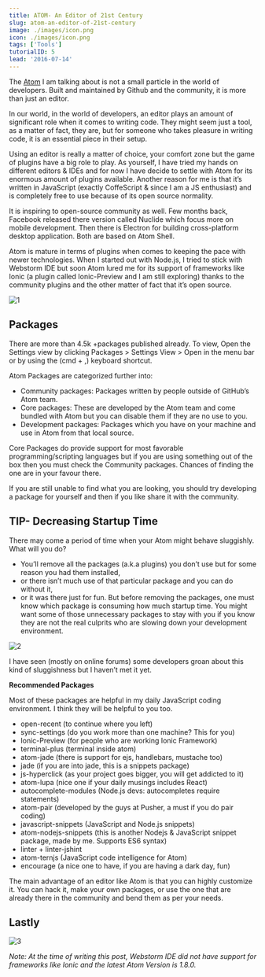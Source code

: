 ```yaml
---
title: ATOM- An Editor of 21st Century
slug: atom-an-editor-of-21st-century
image: ./images/icon.png
icon: ./images/icon.png
tags: ['Tools']
tutorialID: 5
lead: '2016-07-14'
---
```


The [Atom](http://atom.io/) I am talking about is not a small particle in the world of developers. Built and maintained by Github and the community, it is more than just an editor.

In our world, in the world of developers, an editor plays an amount of significant role when it comes to writing code. They might seem just a tool, as a matter of fact, they are, but for someone who takes pleasure in writing code, it is an essential piece in their setup.

Using an editor is really a matter of choice, your comfort zone but the game of plugins have a big role to play. As yourself, I have tried my hands on different editors & IDEs and for now I have decide to settle with Atom for its enormous amount of plugins available. Another reason for me is that it’s written in JavaScript (exactly CoffeScript & since I am a JS enthusiast) and is completely free to use because of its open source normality.

It is inspiring to open-source community as well. Few months back, Facebook released there version called Nuclide which focus more on mobile development. Then there is Electron for building cross-platform desktop application. Both are based on Atom Shell.

Atom is mature in terms of plugins when comes to keeping the pace with newer technologies. When I started out with Node.js, I tried to stick with Webstorm IDE but soon Atom lured me for its support of frameworks like Ionic (a plugin called Ionic-Preview and I am still exploring) thanks to the community plugins and the other matter of fact that it’s open source.

![1](./images/1.jpeg)

## Packages

There are more than 4.5k +packages published already. To view, Open the Settings view by clicking Packages > Settings View > Open in the menu bar or by using the (cmd + ,) keyboard shortcut.

Atom Packages are categorized further into:

- Community packages: Packages written by people outside of GitHub’s Atom team.
- Core packages: These are developed by the Atom team and come bundled with Atom but you can disable them if they are no use to you.
- Development packages: Packages which you have on your machine and use in Atom from that local source.

Core Packages do provide support for most favorable programming/scripting languages but if you are using something out of the box then you must check the Community packages. Chances of finding the one are in your favour there.

If you are still unable to find what you are looking, you should try developing a package for yourself and then if you like share it with the community.

## TIP- Decreasing Startup Time

There may come a period of time when your Atom might behave sluggishly. What will you do?

- You’ll remove all the packages (a.k.a plugins) you don’t use but for some reason you had them installed,
- or there isn’t much use of that particular package and you can do without it,
- or it was there just for fun. But before removing the packages, one must know which package is consuming how much startup time. You might want some of those unnecessary packages to stay with you if you know they are not the real culprits who are slowing down your development environment.

![2](./images/2.png)

I have seen (mostly on online forums) some developers groan about this kind of sluggishness but I haven’t met it yet.

**Recommended Packages**

Most of these packages are helpful in my daily JavaScript coding environment. I think they will be helpful to you too.

- open-recent (to continue where you left)
- sync-settings (do you work more than one machine? This for you)
- Ionic-Preview (for people who are working Ionic Framework)
- terminal-plus (terminal inside atom)
- atom-jade (there is support for ejs, handlebars, mustache too)
- jade (if you are into jade, this is a snippets package)
- js-hyperclick (as your project goes bigger, you will get addicted to it)
- atom-lupa (nice one if your daily musings includes React)
- autocomplete-modules (Node.js devs: autocompletes require statements)
- atom-pair (developed by the guys at Pusher, a must if you do pair coding)
- javascript-snippets (JavaScript and Node.js snippets)
- atom-nodejs-snippets (this is another Nodejs & JavaScript snippet package, made by me. Supports ES6 syntax)
- linter + linter-jshint
- atom-ternjs (JavaScript code intelligence for Atom)
- encourage (a nice one to have, if you are having a dark day, fun)

The main advantage of an editor like Atom is that you can highly customize it. You can hack it, make your own packages, or use the one that are already there in the community and bend them as per your needs.

## Lastly

![3](./images/3.jpeg)

_Note: At the time of writing this post, Webstorm IDE did not have support for frameworks like Ionic and the latest Atom Version is 1.8.0._
